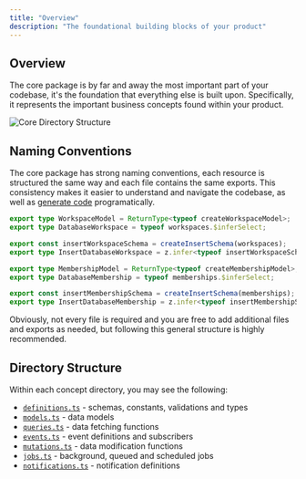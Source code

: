 ```yaml
---
title: "Overview"
description: "The foundational building blocks of your product"
---
```


## Overview

The core package is by far and away the most important part of your codebase, it's the foundation 
that everything else is built upon. Specifically, it represents the important business concepts found 
within your product.

<Frame>
  <img src="/images/code/dir-core.png" alt="Core Directory Structure"  className="rounded-xl" />
</Frame>

## Naming Conventions

The core package has strong naming conventions, each resource is structured the same way and each 
file contains the same exports. This consistency makes it easier to understand and navigate the codebase, 
as well as [generate code](/digging-deeper/codegen) programatically.

<CodeGroup>

```ts workspaces/definitions.ts
export type WorkspaceModel = ReturnType<typeof createWorkspaceModel>;
export type DatabaseWorkspace = typeof workspaces.$inferSelect;

export const insertWorkspaceSchema = createInsertSchema(workspaces);
export type InsertDatabaseWorkspace = z.infer<typeof insertWorkspaceSchema>;
```

```ts memberships/definitions.ts
export type MembershipModel = ReturnType<typeof createMembershipModel>;
export type DatabaseMembership = typeof memberships.$inferSelect;

export const insertMembershipSchema = createInsertSchema(memberships);
export type InsertDatabaseMembership = z.infer<typeof insertMembershipSchema>;
```

</CodeGroup>

Obviously, not every file is required and you are free to add additional files and exports as needed, 
but following this general structure is highly recommended.

## Directory Structure

Within each concept directory, you may see the following:

- [`definitions.ts`](/concepts/core/definitions) - schemas, constants, validations and types
- [`models.ts`](/concepts/core/models) - data models
- [`queries.ts`](/concepts/core/queries) - data fetching functions
- [`events.ts`](/concepts/core/events) - event definitions and subscribers
- [`mutations.ts`](/concepts/core/mutations) - data modification functions
- [`jobs.ts`](/concepts/core/jobs) - background, queued and scheduled jobs
- [`notifications.ts`](/concepts/core/notifications) - notification definitions

